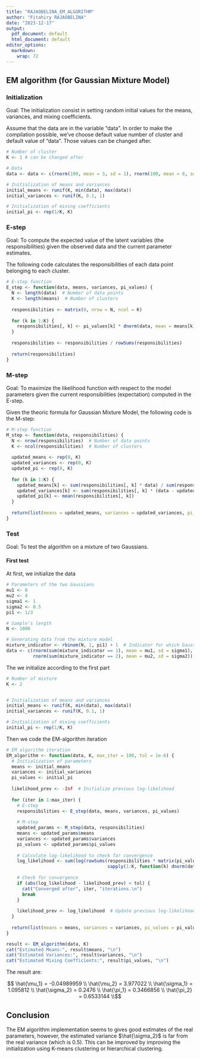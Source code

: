 ```yaml
---
title: "RAJAOBELINA_EM_ALGORITHM"
author: "Fitahiry RAJAOBELINA"
date: "2023-12-17"
output:
  pdf_document: default
  html_document: default
editor_options:
  markdown:
    wrap: 72
---
```


## EM algorithm (for Gaussian Mixture Model)

### Initialization

Goal: The initialization consist in setting random initial values for
the means, variances, and mixing coefficients.

Assume that the data are in the variable "data". In order to make the
compilation possible, we've choose default value number of cluster and
default value of "data". Those values can be changed after.

```r
# Number of cluster
K <- 1 # can be changed after

# Data
data <- data <- c(rnorm(100, mean = 3, sd = 1), rnorm(100, mean = 8, sd = 1)) # can be changed after

# Initialization of means and variances
initial_means <- runif(K, min(data), max(data)) 
initial_variances <- runif(K, 0.1, 1)

# Initialization of mixing coefficients
initial_pi <- rep(1/K, K)
```

### E-step

Goal: To compute the expected value of the latent variables (the
responsibilities) given the observed data and the current parameter
estimates.

The following code calculates the responsibilities of each data point
belonging to each cluster.

```r
# E-step function
E_step <- function(data, means, variances, pi_values) {
  N <- length(data)  # Number of data points
  K <- length(means)  # Number of clusters
  
  responsibilities <- matrix(0, nrow = N, ncol = K)
  
  for (k in 1:K) {
    responsibilities[, k] <- pi_values[k] * dnorm(data, mean = means[k], sd = sqrt(variances[k]))
  }
  
  responsibilities <- responsibilities / rowSums(responsibilities)
  
  return(responsibilities)
}
```

### M-step

Goal: To maximize the likelihood function with respect to the model
parameters given the current responsibilities (expectation) computed in
the E-step.

Given the theoric formula for Gaussian Mixture Model, the following code
is the M-step:

```r
# M-step function
M_step <- function(data, responsibilities) {
  N <- nrow(responsibilities)  # Number of data points
  K <- ncol(responsibilities)  # Number of clusters
  
  updated_means <- rep(0, K)
  updated_variances <- rep(0, K)
  updated_pi <- rep(0, K)
  
  for (k in 1:K) {
    updated_means[k] <- sum(responsibilities[, k] * data) / sum(responsibilities[, k])
    updated_variances[k] <- sum(responsibilities[, k] * (data - updated_means[k])^2) / sum(responsibilities[, k])
    updated_pi[k] <- mean(responsibilities[, k])
  }
  
  return(list(means = updated_means, variances = updated_variances, pi_values = updated_pi))
}
```

### Test

Goal: To test the algorithm on a mixture of two Gaussians.

#### First test

At first, we initialize the data

```r
# Parameters of the two Gaussians
mu1 <- 0
mu2 <- 4
sigma1 <- 1
sigma2 <- 0.5
pi1 <- 1/3

# Sample's length
N <- 1000

# Generating data from the mixture model
mixture_indicator <- rbinom(N, 1, pi1) + 1  # Indicator for which Gaussian each data point comes from
data <- c(rnorm(sum(mixture_indicator == 1), mean = mu1, sd = sigma1),
          rnorm(sum(mixture_indicator == 2), mean = mu2, sd = sigma2))
```

The we initialize according to the first part

```r
# Number of mixture
K <- 2


# Initialization of means and variances
initial_means <- runif(K, min(data), max(data)) 
initial_variances <- runif(K, 0.1, 1)

# Initialization of mixing coefficients
initial_pi <- rep(1/K, K) 
```

Then we code the EM-algorithm iteration

```r
# EM algorithm iteration
EM_algorithm <- function(data, K, max_iter = 100, tol = 1e-6) {
  # Initialization of parameters
  means <- initial_means
  variances <- initial_variances
  pi_values <- initial_pi
  
  likelihood_prev <- -Inf  # Initialize previous log-likelihood
  
  for (iter in 1:max_iter) {
    # E-step
    responsibilities <- E_step(data, means, variances, pi_values)
    
    # M-step
    updated_params <- M_step(data, responsibilities)
    means <- updated_params$means
    variances <- updated_params$variances
    pi_values <- updated_params$pi_values
    
    # Calculate log-likelihood to check for convergence
    log_likelihood <- sum(log(rowSums(responsibilities * matrix(pi_values, nrow = length(data), ncol = K) * 
                                      sapply(1:K, function(k) dnorm(data, means[k], sqrt(variances[k]))))))
    
    # Check for convergence
    if (abs(log_likelihood - likelihood_prev) < tol) {
      cat("Converged after", iter, "iterations.\n")
      break
    }
    
    likelihood_prev <- log_likelihood  # Update previous log-likelihood
  }
  
  return(list(means = means, variances = variances, pi_values = pi_values))
}

```

```r
result <- EM_algorithm(data, K)
cat("Estimated Means:", result$means, "\n")
cat("Estimated Variances:", result$variances, "\n")
cat("Estimated Mixing Coefficients:", result$pi_values, "\n")
```

The result are:

$$ \hat{\mu_1} = -0.04989959 \\ \hat{\mu_2} = 3.977022 \\
\hat{\sigma_1} = 1.095812 \\ \hat{\sigma_2} = 0.2476 \\ \hat{\pi_1} =
0.3466856 \\ \hat{\pi_2} = 0.6533144 \\$$

## Conclusion

The EM algorithm implementation seems to gives good estimates of the
real parameters, however, the estimated variance $\hat{\sigma_2}$ is far
from the real variance (which is $0.5$). This can be improved by
improving the initialization using K-means clustering or hierarchical
clustering.
